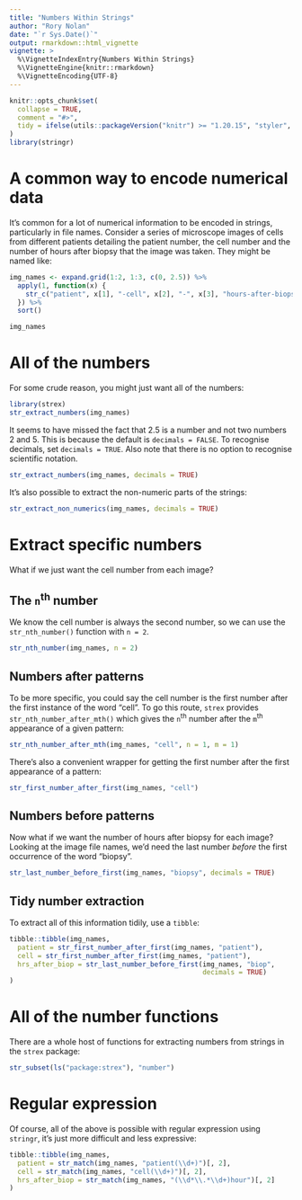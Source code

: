 ```yaml
---
title: "Numbers Within Strings"
author: "Rory Nolan"
date: "`r Sys.Date()`"
output: rmarkdown::html_vignette
vignette: >
  %\VignetteIndexEntry{Numbers Within Strings}
  %\VignetteEngine{knitr::rmarkdown}
  %\VignetteEncoding{UTF-8}
---
```


```r
knitr::opts_chunk$set(
  collapse = TRUE,
  comment = "#>",
  tidy = ifelse(utils::packageVersion("knitr") >= "1.20.15", "styler", TRUE)
)
library(stringr)
```


# A common way to encode numerical data

It's common for a lot of numerical information to be encoded in strings, particularly in file names. Consider a series of microscope images of cells from different patients detailing the patient number, the cell number and the number of hours after biopsy that the image was taken. They might be named like:

```r
img_names <- expand.grid(1:2, 1:3, c(0, 2.5)) %>%
  apply(1, function(x) {
    str_c("patient", x[1], "-cell", x[2], "-", x[3], "hours-after-biopsy.tif")
  }) %>%
  sort()
```
```r
img_names
```


# All of the numbers

For some crude reason, you might just want all of the numbers:

```r
library(strex)
str_extract_numbers(img_names)
```

It seems to have missed the fact that 2.5 is a number and not two numbers 2 and 5. This is because the default is `decimals = FALSE`. To recognise decimals, set `decimals = TRUE`. Also note that there is no option to recognise scientific notation. 

```r
str_extract_numbers(img_names, decimals = TRUE)
```

It's also possible to extract the non-numeric parts of the strings:

```r
str_extract_non_numerics(img_names, decimals = TRUE)
```


# Extract specific numbers

What if we just want the cell number from each image?

## The `n`^th^ number

We know the cell number is always the second number, so we can use the `str_nth_number()` function with `n = 2`.

```r
str_nth_number(img_names, n = 2)
```


## Numbers after patterns

To be more specific, you could say the cell number is the first number after the first instance of the word "cell". To go this route, `strex` provides `str_nth_number_after_mth()` which gives the `n`^th^ number after the `m`^th^ appearance of a given pattern:

```r
str_nth_number_after_mth(img_names, "cell", n = 1, m = 1)
```

There's also a convenient wrapper for getting the first number after the first appearance of a pattern:

```r
str_first_number_after_first(img_names, "cell")
```


## Numbers before patterns

Now what if we want the number of hours after biopsy for each image? Looking at the image file names, we'd need the last number _before_ the first occurrence of the word "biopsy".

```r
str_last_number_before_first(img_names, "biopsy", decimals = TRUE)
```


## Tidy number extraction

To extract all of this information tidily, use a `tibble`:

```r
tibble::tibble(img_names,
  patient = str_first_number_after_first(img_names, "patient"),
  cell = str_first_number_after_first(img_names, "patient"),
  hrs_after_biop = str_last_number_before_first(img_names, "biop", 
                                                decimals = TRUE)
)
```


# All of the number functions

There are a whole host of functions for extracting numbers from strings in the `strex` package:

```r
str_subset(ls("package:strex"), "number")
```


# Regular expression

Of course, all of the above is possible with regular expression using `stringr`, it's just more difficult and less expressive:

```r
tibble::tibble(img_names,
  patient = str_match(img_names, "patient(\\d+)")[, 2],
  cell = str_match(img_names, "cell(\\d+)")[, 2],
  hrs_after_biop = str_match(img_names, "(\\d*\\.*\\d+)hour")[, 2]
)
```

